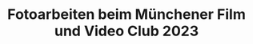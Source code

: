 ---
title: Fotoarbeiten beim Münchener Film und Video Club 2023
publishedDate: 2011-10-08
image: "/images/mcv/mfvc3.jpeg"
width: 1150
height: 1500
---